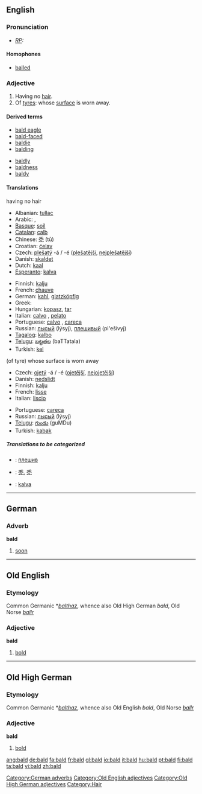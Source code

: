 {{see|bäld}}

==English==

===Pronunciation===
* ''[[RP]]:'' {{IPA|/bɔːld/}}

====Homophones====
*[[balled]]

===Adjective===
{{en-adj-er}}

# Having no [[hair]].
# Of [[tyre]]s: whose [[surface]] is worn away.

====Derived terms====
{{top}}
*[[bald eagle]]
*[[bald-faced]]
*[[baldie]]
*[[balding]]
{{mid}}
*[[baldly]]
*[[baldness]]
*[[baldy]]
{{bottom}}

====Translations====
;having no hair
{{top}}
*Albanian: [[tullac]]
*Arabic: {{ARchar|[[أصلع]]}}, {{ARchar|[[أقرع]]}}
*[[Basque]]: [[soil]]
*[[Catalan]]: [[calb]]
*Chinese: [[禿]] (tū)
*Croatian: [[ćelav]]
*Czech: [[plešatý]] -á / -é ([[plešatější]], [[nejplešatější]])
*Danish: [[skaldet]]
*Dutch: [[kaal]]
*[[Esperanto]]: [[kalva]]
{{mid}}
*Finnish: [[kalju#Finnish|kalju]]
*French: [[chauve]]
*German: [[kahl]], [[glatzköpfig]]
*Greek: {{trad|el|φαλακρός}}
*Hungarian: [[kopasz]], [[tar]]
*Italian: [[calvo]] {{m}}, [[pelato]] {{m}}
*Portuguese: [[calvo]] , [[careca]] {{m}}
*Russian: [[лысый]] (lýsyj), [[плешивый]] (pl'ešívyj)
*[[Tagalog]]: [[kalbo]]
*[[Telugu]]: [[బట్టతల]] (baTTatala)
*Turkish: [[kel]]
{{bottom}}

;(of tyre) whose surface is worn away
{{top}}
*Czech: [[ojetý]] -á / -é ([[ojetější]], [[nejojetější]])
*Danish: [[nedslidt]]
*Finnish: [[kalju#Finnish|kalju]]
*French: [[lisse]]
*Italian: [[liscio]]
{{mid}}
*Portuguese: [[careca]] {{m}}
*Russian: [[лысый]] (lýsyj)
*[[Telugu]]: [[గుండు]] (guMDu)
*Turkish: [[kabak]]
{{bottom}}

=====Translations to be categorized=====
{{checktrans}}
*{{ttbc|Bulgarian}}: [[плешив]] {{m}}
*{{ttbc|CJKV Characters}}: [[秃]], [[禿]]
*{{ttbc|Ido}}: [[kalva]]

----

==German==

===Adverb===
'''bald'''

# [[soon]]

[[Category:German adverbs]]

----

==Old English==

===Etymology===
Common Germanic *''[[balthaz]]'', whence also Old High German ''bald'', Old Norse ''[[ballr]]''

===Adjective===
'''bald'''

# [[bold]]

[[Category:Old English adjectives]]

----

==Old High German==
===Etymology===
Common Germanic *''[[balthaz]]'', whence also Old English ''bald'', Old Norse ''[[ballr]]''
===Adjective===
'''bald'''

# [[bold]]

[[Category:Old High German adjectives]]
[[Category:Hair]]

[[ang:bald]]
[[de:bald]]
[[fa:bald]]
[[fr:bald]]
[[gl:bald]]
[[io:bald]]
[[it:bald]]
[[hu:bald]]
[[pt:bald]]
[[fi:bald]]
[[ta:bald]]
[[vi:bald]]
[[zh:bald]]